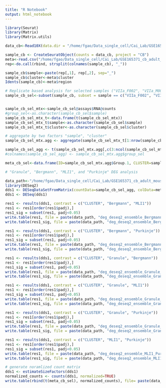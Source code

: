 ```yaml
---
title: "R Notebook"
output: html_notebook
---
```


```r

library(Seurat)
library(Matrix)
library(Matrix.utils)

data_cb<-Read10X(data.dir = "/home/fgao/Data_single_cell/Cai_Lab/GSE165371_cb_adult_mouse", gene.column=1)

sample_cb <- CreateSeuratObject(counts = data_cb, project = "CB")
meta<-read.csv("/home/fgao/Data_single_cell/Cai_Lab/GSE165371_cb_adult_mouse/cerebellum-atlas-analysis/data/cluster_metadata.csv", header=T)
rep<-do.call(rbind, strsplit(colnames(sample_cb), "_"))

sample_cb$sample<-paste(rep[,1], rep[,2], sep="_")
sample_cb$cluster<-meta$cluster
Idents(sample_cb)<-meta$region

# Replicate based analysis for selected samples ("VIIa_F002", "VIIa_M002", "VIIa_M006", "VIIb_F002", "VIIb_M002", "VIIb_M006", "VIIc_M002", "VIId_M002")
sample_cb_sel<-subset(sample_cb, subset = sample == c("VIIa_F002", "VIIa_M002", "VIIa_M006", "VIIb_F002", "VIIb_M002", "VIIb_M006", "VIIc_M002", "VIId_M002"))


sample_cb_sel_mtx<-sample_cb_sel@assays$RNA@counts 
#group_sel<-as.character(sample_cb_sel$sample)
sample_cb_sel_mtx_t<-data.frame(t(sample_cb_sel_mtx))
sample_cb_sel_mtx_t$sample<-as.character(sample_cb_sel$sample)
sample_cb_sel_mtx_t$cluster<-as.character(sample_cb_sel$cluster)

# aggregate by two factors "sample", "cluster"
sample_cb_sel_mtx.agg <- aggregate(sample_cb_sel_mtx_t[1:nrow(sample_cb_sel_mtx)], by=list(sample_cb_sel_mtx_t$sample, sample_cb_sel_mtx_t$cluster), sum)

sample_cb_sel_agg <- t(sample_cb_sel_mtx.agg[,c(3:ncol(sample_cb_sel_mtx.agg))])
#colnames(sample_cb_sel_agg) <- sample_cb_sel_mtx.agg$group_sel

meta_cb_sel<-data.frame(ID=sample_cb_sel_mtx.agg$Group.1, CLUSTER=sample_cb_sel_mtx.agg$Group.2)

# "Granule", "Bergmann", "MLI1", and "Purkinje" DEG analysis

data_path<-"/home/fgao/Data_single_cell/Cai_Lab/GSE165371_cb_adult_mouse/"
library(DESeq2)  
dds1 <- DESeqDataSetFromMatrix(countData=sample_cb_sel_agg, colData=meta_cb_sel, design=~CLUSTER)
dds1 <- DESeq(dds1)

res1 <- results(dds1, contrast = c("CLUSTER", "Bergmann", "MLI1"))
res1 <- res1[order(res1$padj),]
res1_sig = subset(res1, padj<0.05)
write.table(res1, file = paste(data_path, "deg_deseq2_ensemble_Bergmann_MLI1.txt", sep=""), quote=F, sep="\t")
write.table(res1_sig, file = paste(data_path, "deg_deseq2_ensemble_Bergmann_MLI1_sig.txt", sep=""), quote=F, sep="\t")

res1 <- results(dds1, contrast = c("CLUSTER", "Bergmann", "Purkinje"))
res1 <- res1[order(res1$padj),]
res1_sig = subset(res1, padj<0.05)
write.table(res1, file = paste(data_path, "deg_deseq2_ensemble_Bergmann_Purkinje.txt", sep=""), quote=F, sep="\t")
write.table(res1_sig, file = paste(data_path, "deg_deseq2_ensemble_Bergmann_Purkinje_sig.txt", sep=""), quote=F, sep="\t")

res1 <- results(dds1, contrast = c("CLUSTER", "Granule", "Bergmann"))
res1 <- res1[order(res1$padj),]
res1_sig = subset(res1, padj<0.05)
write.table(res1, file = paste(data_path, "deg_deseq2_ensemble_Granule_Bergmann.txt", sep=""), quote=F, sep="\t")
write.table(res1_sig, file = paste(data_path, "deg_deseq2_ensemble_Granule_Bergmann_sig.txt", sep=""), quote=F, sep="\t")

res1 <- results(dds1, contrast = c("CLUSTER", "Granule", "MLI1"))
res1 <- res1[order(res1$padj),]
res1_sig = subset(res1, padj<0.05)
write.table(res1, file = paste(data_path, "deg_deseq2_ensemble_Granule_MLI1.txt", sep=""), quote=F, sep="\t")
write.table(res1_sig, file = paste(data_path, "deg_deseq2_ensemble_Granule_MLI1_sig.txt", sep=""), quote=F, sep="\t")

res1 <- results(dds1, contrast = c("CLUSTER", "Granule", "Purkinje"))
res1 <- res1[order(res1$padj),]
res1_sig = subset(res1, padj<0.05)
write.table(res1, file = paste(data_path, "deg_deseq2_ensemble_Granule_Purkinje.txt", sep=""), quote=F, sep="\t")
write.table(res1_sig, file = paste(data_path, "deg_deseq2_ensemble_Granule_Purkinje_sig.txt", sep=""), quote=F, sep="\t")

res1 <- results(dds1, contrast = c("CLUSTER", "MLI1", "Purkinje"))
res1 <- res1[order(res1$padj),]
res1_sig = subset(res1, padj<0.05)
write.table(res1, file = paste(data_path, "deg_deseq2_ensemble_MLI1_Purkinje.txt", sep=""), quote=F, sep="\t")
write.table(res1_sig, file = paste(data_path, "deg_deseq2_ensemble_MLI1_Purkinje_sig.txt", sep=""), quote=F, sep="\t")

# generate noramlized count matrix
dds1 <- estimateSizeFactors(dds1)
normalized_counts <- counts(dds1, normalized=TRUE)
write.table(rbind(t(meta_cb_sel), normalized_counts), file= paste(data_path, "ensembl_gene_counts_normalized.txt", sep=""), sep="\t", quote=F, col.names=F)

```

